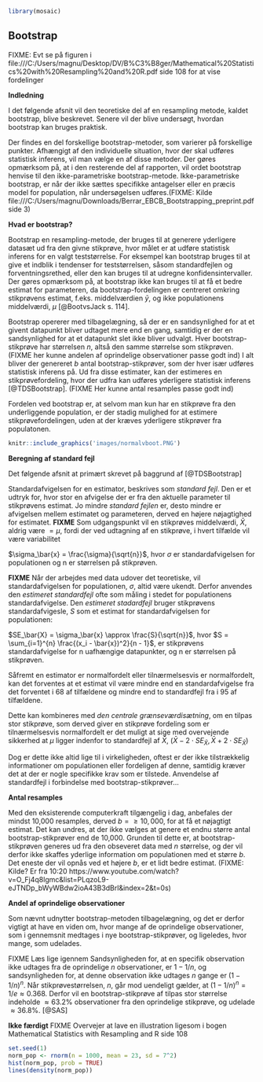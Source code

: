 ```r
library(mosaic)
```
## Bootstrap

FIXME: Evt se på figuren i file:///C:/Users/magnu/Desktop/DV/B%C3%B8ger/Mathematical%20Statistics%20with%20Resampling%20and%20R.pdf side 108 for at vise fordelinger

__Indledning__

I det følgende afsnit vil den teoretiske del af en resampling metode, kaldet bootstrap, blive beskrevet. Senere vil der blive undersøgt, hvordan bootstrap kan bruges praktisk.

Der findes en del forskellige bootstrap-metoder, som varierer på forskellige punkter. Afhængigt af den individuelle situation, hvor der skal udføres statistisk inferens, vil man vælge en af disse metoder. Der gøres opmærksom på, at i den resterende del af rapporten, vil ordet bootstrap henvise til den ikke-parametriske bootstrap-metode. Ikke-parametriske bootstrap, er når der ikke sættes specifikke antagelser eller en præcis model for population, når undersøgelsen udføres.(FIXME: Kilde file:///C:/Users/magnu/Downloads/Berrar_EBCB_Bootstrapping_preprint.pdf side 3)

__Hvad er bootstrap?__

Bootstrap en resampling-metode, der bruges til at generere yderligere datasæt ud fra den givne stikprøve, hvor målet er at udføre statistisk inferens for en valgt teststørrelse. For eksempel kan bootstrap bruges til at give et indblik i tendenser for teststørrelsen, såsom standardfejlen og forventningsrethed, eller den kan bruges til at udregne konfidensintervaller. Der gøres opmærksom på, at bootstrap ikke kan bruges til at få et bedre estimat for parameteren, da bootstrap-fordelingen er centreret omkring stikprøvens estimat, f.eks. middelværdien $\bar {y}$, og ikke populationens middelværdi, $\mu$ [@BootvsJack s. 114].

<!-- Det er vigtigt for nøjagtigheden af bootstrap, at stikprøven har en tilpas stor størrelse. (FIXME: Er det? Mente vi så at en af grundene til at bruge bootstrap er hvis ens stikprøve er lille ... YouTube. Jeg tror, det skal forstås sådan, at fordi man antager, at ens stikprøve er repræsentativ for populationen, når man bootstrapper, så vil et bootstrap-estimat gælde for en lille del af populationen, hvis ens stikprøve er lille. En lille stikprøve vil ikke give meget information omkring populationen, selvom den er repræsentativ. Se https://stats.stackexchange.com/questions/33300/determining-sample-size-necessary-for-bootstrap-method-proposed-method). -->

Bootstrap opererer med tilbagelægning, så der er en sandsynlighed for at et givent datapunkt bliver udtaget mere end en gang, samtidig er der en sandsynlighed for at et datapunkt slet ikke bliver udvalgt. Hver bootstrap-stikprøve har størrelsen $n$, altså den samme størrelse som stikprøven. (FIXME her kunne andelen af oprindelige observationer passe godt ind) I alt bliver der genereret $b$ antal bootstrap-stikprøver, som der hver især udføres statistisk inferens på. Ud fra disse estimater, kan der estimeres en stikprøvefordeling, hvor der udfra kan udføres yderligere statistisk inferens [@TDSBootstrap]. (FIXME Her kunne antal resamples passe godt ind)

Fordelen ved bootstrap er, at selvom man kun har en stikprøve fra den underliggende population, er der stadig mulighed for at estimere stikprøvefordelingen, uden at der kræves yderligere stikprøver fra populatonen. 

```r
knitr::include_graphics('images/normalvboot.PNG')
```


__Beregning af standard fejl__ 

Det følgende afsnit at primært skrevet på baggrund af [@TDSBootstrap]

Standardafvigelsen for en estimator, beskrives som _standard fejl_. Den er et udtryk for, hvor stor en afvigelse der er fra den aktuelle parameter til stikprøvens estimat. Jo mindre _standard fejlen_ er, desto mindre er afvigelsen mellem estimatet og parameteren, derved en højere nøjagtighed for estimatet. __FIXME__ Som udgangspunkt vil en stikprøves middelværdi, $\bar{X}$, aldrig være $= \mu$, fordi der ved udtagning af en stikprøve, i hvert tilfælde vil være variabilitet

$\sigma_\bar{x} = \frac{\sigma}{\sqrt{n}}$, hvor $\sigma$ er standardafvigelsen for populationen og n er størrelsen på stikprøven. 

__FIXME__ Når der arbejdes med data udover det teoretiske, vil standardafvigelsen for populationen, $\sigma$, altid være ukendt. Derfor anvendes den _estimeret standardfejl_ ofte som måling i stedet for populationens standardafvigelse. Den _estimeret stadardfejl_ bruger stikprøvens standardafvigesle, _S_ som et estimat for standardafvigelsen for populationen: 

$SE_\bar{X} = \sigma_\bar{x} \approx \frac{S}{\sqrt{n}}$, hvor $S = \sum_{i=1}^{n} \frac{(x_i - \bar{x})^2}{n - 1}$, er stikprøvens standardafvigelse for n uafhængige datapunkter, og n er størrelsen på stikprøven.

Såfremt en estimator er normalfordelt eller tilnærmelsesvis er normalfordelt, kan det forventes at et estimat vil være mindre end en standardafvigelse fra det forventet i $68%$ af tilfældene og mindre end to standardfejl fra i $95%$ af tilfældene. 

Dette kan kombineres med _den centrale grænseværdisætning_, om en tilpas stor stikprøve, som derved giver en stikprøve fordeling som er tilnærmelsesvis normalfordelt er det muligt at sige med overvejende sikkerhed at $\mu$ ligger indenfor to standardfejl af $\bar{X}$, $(\bar{X} - 2 \cdot SE_\bar{X}, \bar{X} + 2 \cdot SE_\bar{X} )$

Dog er dette ikke altid lige til i virkeligheden, oftest er der ikke tilstrækkelig informationer om populationen eller fordeligen af denne, samtidig kræver det at der er nogle specifikke krav som er tilstede. Anvendelse af standardfejl i forbindelse med bootstrap-stikprøver...

__Antal resamples__

Med den eksisterende computerkraft tilgængelig i dag, anbefales der mindst 10,000 resamples, derved $b = \geq 10,000$, for at få et nøjagtigt estimat. Det kan undres, at der ikke vælges at genere et endnu større antal bootstrap-stikprøver end de 10,000. Grunden til dette er, at bootstrap-stikprøven generes ud fra den obseveret data med $n$ størrelse, og der vil derfor ikke skaffes yderlige information om populationen med et større $b$. Det eneste der vil opnås ved et højere $b$, er et lidt bedre estimat. (FIXME: Kilde? Er fra 10:20 https://www.youtube.com/watch?v=O_Fj4q8lgmc&list=PLqzoL9-eJTNDp_bWyWBdw2ioA43B3dBrl&index=2&t=0s)

__Andel af oprindelige observationer__

Som nævnt udnytter bootstrap-metoden tilbagelægning, og det er derfor vigtigt at have en viden om, hvor mange af de oprindelige observationer, som i gennemsnit medtages i nye bootstrap-stikprøver, og ligeledes, hvor mange, som udelades.

FIXME Læs lige igennem
Sandsynligheden for, at en specifik observation ikke udtages fra de oprindelige _n_ observationer, er $1-1/n$, og sandsynligheden for, at denne observation ikke udtages _n_ gange er $(1-1/n)^n$. Når stikprøvestørrelsen, $n$, går mod uendeligt gælder, at $(1-1/n)^n  = 1/e \approx 0.368$. Derfor vil en bootstrap-stikprøve af tilpas stor størrelse indeholde $\approx 63.2\%$ observationer fra den oprindelige stikprøve, og udelade $\approx 36.8\%$. [@SAS]


__Ikke færdigt__
FIXME
Overvejer at lave en illustration ligesom i bogen Mathematical Statistics with Resampling and R side 108
```r
set.seed(1)
norm_pop <- rnorm(n = 1000, mean = 23, sd = 7^2)
hist(norm_pop, prob = TRUE)
lines(density(norm_pop))

```

<!-- GAMMELT AFSNIT -->
<!-- __FIXME:__ Mangler at skrive om parametrisk bootstrap + Bootstrap-stikprøve følger ikke populationens fordeling -->

<!-- __FIXME:__ Mere teoretiske ting - bootstrap-stikprøvens fordeling samt standardfejl, hypotesetest og konfidensinterval vha. bootstrap -->

<!-- Det følgende afsnit er baseret på [@TDSBootstrap]. -->

<!-- Bootstrap er en resampling-metode, til at generere yderligere datasæt ud fra stikprøven, hvor målet er at udføre statistisk inferens for den valgte estimator. Det kan give indblik i tendenser, såsom standardfejlen, forventingsrethed eller konfidensintervaller [@BootvsJack s. 114]. Det er her vigtigt for nøjagtigheden af bootstrap, at stikprøven har en tilpas stor størrelse. -->

<!-- Når der genereres nye datasæt, udtages der et tilfældigt datapunkt, som indsættes i et nyt datasæt. Det udtagede datapunkt, føres tilbage i det oprindelige datasæt (kaldet tilbagelægning), og processen gentages indtil det nye datasæt har samme størrelse som stikprøven. Hvert datapunkt har lige stor sandsynlighed for at blive udvalgt, $\frac{1}{n}$, hvor $n$ er antal observationer. Hele denne process gentages $b$ antal gange, hvor der tages en _resample_ af stikprøven, der udføres inferens på. -->

<!-- Fremgangsmåden for bootstrapping, er således: -->
<!-- Indledningsvis udtages en stikprøve fra en population, hvorfra der trækkes yderligere stikprøver fra. Disse kaldes bootstrap-stikprøver. På hver bootstrap-stikprøve udføres statistisk inferens. -->
<!-- Efter $b$ gentagelser, kan der eksempelvis udregnes standardfejl og et tilhørende konfidensinterval for stikprøven. -->

<!-- ### Andel af oprindelige observationer -->

<!-- Da bootstrap-stikprøver fungerer med tilbagelægning, vil der i forbindelse med generering af nye stikprøver, forekomme gentagelser af observationer. Dette vil ligeledes betyde, at der vil være observationer som udelades. Derfor er det vigtigt at have en viden om, hvor mange af de oprindelige observationer, som i gennemsnit medtages i nye bootstrap-stikprøver, og ligeledes, hvor mange, som udelades. -->

<!-- Sandsynligheden for, at en specifik observation ikke udtages fra de oprindelige _n_ observationer er $1-1/n$, og sandsynligheden for, at denne observation ikke udtages _n_ gange er $(1-1/n)^n$. Når stikprøvestørrelsen, $n$, går mod uendeligt gælder, at $(1-1/n)^n  = 1/e \approx 0.368$. Derfor vil en bootstrap-stikprøve af tilpas stor størrelse indeholde $\approx 63.2\%$ observationer fra den oprindelige stikprøve, og udelade $\approx 36.8\%$. [@SAS] -->
